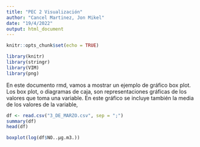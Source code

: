 ```yaml
---
title: "PEC 2 Visualización"
author: "Cancel Martinez, Jon Mikel"
date: "19/4/2022"
output: html_document
---
```

```r
knitr::opts_chunk$set(echo = TRUE)
```

```r
library(knitr)
library(stringr)
library(VIM)
library(png)
```


En este documento rmd, vamos a mostrar un ejemplo de gráfico box plot. Los box plot, o diagramas de caja, son representaciones gráficas de los valores que toma una variable. En este gráfico se incluye también la media de los valores de la variable,  

```r
df <- read.csv("3_DE_MARZO.csv", sep = ";")
summary(df)
head(df)
```

```r
boxplot(log(df$NO..µg.m3.))
```
